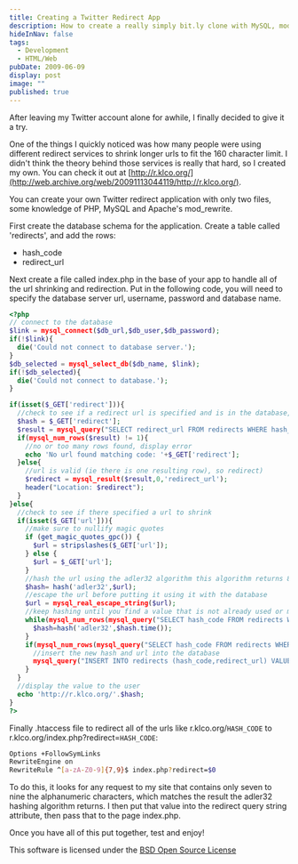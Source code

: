 ```yaml
---
title: Creating a Twitter Redirect App
description: How to create a really simply bit.ly clone with MySQL, mod_rewrite and PHP.
hideInNav: false
tags:
  - Development
  - HTML/Web
pubDate: 2009-06-09
display: post
image: ""
published: true
---
```


After leaving my Twitter account alone for awhile, I finally decided to give it a try.

One of the things I quickly noticed was how many people were using different redirect services to shrink longer urls to fit the 160 character limit. I didn't think the theory behind those services is really that hard, so I created my own. You can check it out at [http://r.klco.org/](http://web.archive.org/web/20091113044119/http://r.klco.org/).

You can create your own Twitter redirect application with only two files, some knowledge of PHP, MySQL and Apache's mod_rewrite. 

First create the database schema for the application. Create a table called 'redirects', and add the rows:

* hash_code
* redirect_url

Next create a file called index.php in the base of your app to handle all of the url shrinking and redirection. Put in the following code, you will need to specify the database server url, username, password and database name.

```php
<?php
// connect to the database
$link = mysql_connect($db_url,$db_user,$db_password);
if(!$link){
  die('Could not connect to database server.');
}
$db_selected = mysql_select_db($db_name, $link);
if(!$db_selected){
  die('Could not connect to database.');
}

if(isset($_GET['redirect'])){
  //check to see if a redirect url is specified and is in the database, if so redirect the url
  $hash = $_GET['redirect'];
  $result = mysql_query("SELECT redirect_url FROM redirects WHERE hash_code='$hash'",$link);
  if(mysql_num_rows($result) != 1){
    //no or too many rows found, display error
    echo 'No url found matching code: '+$_GET['redirect'];
  }else{
    //url is valid (ie there is one resulting row), so redirect)
    $redirect = mysql_result($result,0,'redirect_url');
    header("Location: $redirect");
  }
}else{
  //check to see if there specified a url to shrink
  if(isset($_GET['url'])){
    //make sure to nullify magic quotes
    if (get_magic_quotes_gpc()) {
      $url = stripslashes($_GET['url']);
    } else {
      $url = $_GET['url'];
    }
    //hash the url using the adler32 algorithm this algorithm returns 8 characters so it's perfect for us
    $hash= hash('adler32',$url);
    //escape the url before putting it using it with the database
    $url = mysql_real_escape_string($url);
    //keep hashing until you find a value that is not already used or matches the url
    while(mysql_num_rows(mysql_query("SELECT hash_code FROM redirects WHERE hash_code='$hash' AND NOT redirect_url='$url'",$link)) > 0){
      $hash=hash('adler32',$hash.time());
    }
    if(mysql_num_rows(mysql_query("SELECT hash_code FROM redirects WHERE hash_code='$hash'",$link)) == 0){
      //insert the new hash and url into the database
      mysql_query("INSERT INTO redirects (hash_code,redirect_url) VALUES ('$hash','$url')",$link);
    }
  }
  //display the value to the user
  echo 'http://r.klco.org/'.$hash;
}
?>

```

Finally .htaccess file to redirect all of the urls like r.klco.org/`HASH_CODE` to r.klco.org/index.php?redirect=`HASH_CODE`:

```bash
Options +FollowSymLinks
RewriteEngine on
RewriteRule ^[a-zA-Z0-9]{7,9}$ index.php?redirect=$0
```

To do this, it looks for any request to my site that contains only seven to nine the alphanumeric characters, which matches the result the adler32 hashing algorithm returns. I then put that value into the redirect query string attribute, then pass that to the page index.php. 

Once you have all of this put together, test and enjoy!

This software is licensed under the [BSD Open Source License](http://www.opensource.org/licenses/bsd-license.html)
